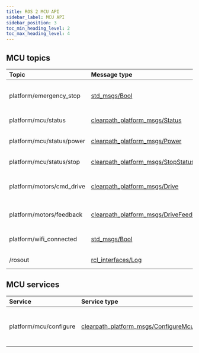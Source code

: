 ```yaml
---
title: ROS 2 MCU API
sidebar_label: MCU API
sidebar_position: 3
toc_min_heading_level: 2
toc_max_heading_level: 4
---
```


## MCU topics

| Topic                     | Message type                                                                                                                                         | Publisher             | Description                             | QoS                                         |
| :------------------------ | :--------------------------------------------------------------------------------------------------------------------------------------------------- | :-------------------- | :-------------------------------------- | :------------------------------------------ |
| platform/emergency_stop   | [std_msgs/Bool](https://github.com/ros2/common_interfaces/blob/humble/std_msgs/msg/Bool.msg)                                                         | MCU node              | State of platform emergency stop        | [Sensor Data](overview#sensor-data)         |
| platform/mcu/status       | [clearpath_platform_msgs/Status](https://github.com/clearpathrobotics/clearpath_msgs/blob/main/clearpath_platform_msgs/msg/Status.msg)               | MCU node              | MCU status                              | [Sensor Data](overview#sensor-data)         |
| platform/mcu/status/power | [clearpath_platform_msgs/Power](https://github.com/clearpathrobotics/clearpath_msgs/blob/main/clearpath_platform_msgs/msg/Power.msg)                 | MCU node              | Robot Power status                      | [Sensor Data](overview#sensor-data)         |
| platform/mcu/status/stop  | [clearpath_platform_msgs/StopStatus](https://github.com/clearpathrobotics/clearpath_msgs/blob/main/clearpath_platform_msgs/msg/StopStatus.msg)       | MCU node              | Stop loop status                        | [Sensor Data](overview#sensor-data)         |
| platform/motors/cmd_drive | [clearpath_platform_msgs/Drive](https://github.com/clearpathrobotics/clearpath_msgs/blob/main/clearpath_platform_msgs/msg/Drive.msg)                 | Control node          | Command velocities to individual wheels | [Sensor Data](overview#sensor-data)         |
| platform/motors/feedback  | [clearpath_platform_msgs/DriveFeedback](https://github.com/clearpathrobotics/clearpath_msgs/blob/main/clearpath_platform_msgs/msg/DriveFeedback.msg) | MCU node              | Feedback from motor drive unit          | [Sensor Data](overview#sensor-data)         |
| platform/wifi_connected   | [std_msgs/Bool](https://github.com/ros2/common_interfaces/blob/humble/std_msgs/msg/Bool.msg)                                                         | Wireless Watcher node | Wi-Fi connected status                  | [Sensor Data](overview#sensor-data)         |
| /rosout                   | [rcl_interfaces/Log](https://github.com/ros2/rcl_interfaces/blob/humble/rcl_interfaces/msg/Log.msg)                                                  | MCU node              | System Logs                             | [Transient Local](overview#transient-local) |

## MCU services

| Service                | Service type                                                                                                                                       | Server   | Description                           | QoS            |
| :--------------------- | :------------------------------------------------------------------------------------------------------------------------------------------------- | :------- | :------------------------------------ | :------------- |
| platform/mcu/configure | [clearpath_platform_msgs/ConfigureMcu](https://github.com/clearpathrobotics/clearpath_msgs/blob/main/clearpath_platform_msgs/srv/ConfigureMcu.srv) | MCU node | Configure MCU domain ID and namespace | System default |
